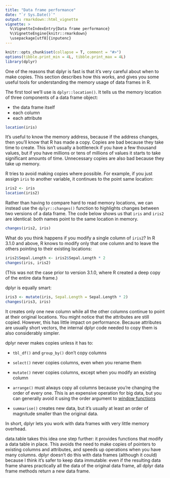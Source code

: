 ```yaml
---
title: "Data frame performance"
date: "`r Sys.Date()`"
output: rmarkdown::html_vignette
vignette: >
  %\VignetteIndexEntry{Data frame performance}
  %\VignetteEngine{knitr::rmarkdown}
  \usepackage[utf8]{inputenc}
---
```


```r
knitr::opts_chunk$set(collapse = T, comment = "#>")
options(tibble.print_min = 4L, tibble.print_max = 4L)
library(dplyr)
```

One of the reasons that dplyr is fast is that it's very careful about when to make copies. This section describes how this works, and gives you some useful tools for understanding the memory usage of data frames in R.

The first tool we'll use is `dplyr::location()`. It tells us the memory location of three components of a data frame object:

* the data frame itself
* each column
* each attribute

```r
location(iris)
```

It's useful to know the memory address, because if the address changes, then you'll know that R has made a copy. Copies are bad because they take time to create. This isn't usually a bottleneck if you have a few thousand values, but if you have millions or tens of millions of values it starts to take significant amounts of time. Unnecessary copies are also bad because they take up memory.

R tries to avoid making copies where possible. For example, if you just assign `iris` to another variable, it continues to the point same location:

```r
iris2 <- iris
location(iris2)
```

Rather than having to compare hard to read memory locations, we can instead use the `dplyr::changes()` function to highlights changes between two versions of a data frame. The code below shows us that `iris` and `iris2` are identical: both names point to the same location in memory.

```r
changes(iris2, iris)
```

What do you think happens if you modify a single column of `iris2`? In R 3.1.0 and above, R knows to modify only that one column and to leave the others pointing to their existing locations:

```r
iris2$Sepal.Length <- iris2$Sepal.Length * 2
changes(iris, iris2)
```

(This was not the case prior to version 3.1.0, where R created a deep copy of the entire data frame.)

dplyr is equally smart:

```r
iris3 <- mutate(iris, Sepal.Length = Sepal.Length * 2)
changes(iris3, iris)
```

It creates only one new column while all the other columns continue to point at their original locations. You might notice that the attributes are still copied. However, this has little impact on performance. Because attributes are usually short vectors, the internal dplyr code needed to copy them is also considerably simpler.

dplyr never makes copies unless it has to:

* `tbl_df()` and `group_by()` don't copy columns

* `select()` never copies columns, even when you rename them

* `mutate()` never copies columns, except when you modify an existing column

* `arrange()` must always copy all columns because you're changing the order of every one.
  This is an expensive operation for big data, but you can generally avoid
  it using the order argument to [window functions](window-functions.html)

* `summarise()` creates new data, but it's usually at least an order of
  magnitude smaller than the original data.

In short, dplyr lets you work with data frames with very little memory overhead.

data.table takes this idea one step further: it provides functions that modify a data table in place. This avoids the need to make copies of pointers to existing columns and attributes, and speeds up operations when you have many columns. dplyr doesn't do this with data frames (although it could) because I think it's safer to keep data immutable: even if the resulting data frame shares practically all the data of the original data frame, all dplyr data frame methods return a new data frame.

